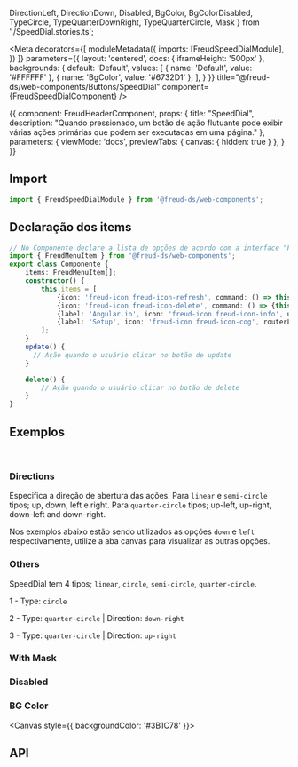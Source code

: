   DirectionLeft,
  DirectionDown,
  Disabled,
  BgColor,
  BgColorDisabled,
  TypeCircle,
  TypeQuarterDownRight,
  TypeQuarterCircle,
  Mask
} from './SpeedDial.stories.ts';

<Meta
  decorators={[
    moduleMetadata({
      imports: [FreudSpeedDialModule],
    })
  ]}
  parameters={{
    layout: 'centered',
    docs: { iframeHeight: '500px' },
    backgrounds: {
      default: 'Default',
      values: [
        { name: 'Default', value: '#FFFFFF' },
        { name: 'BgColor', value: '#6732D1' },
      ],
    }
  }}
title="@freud-ds/web-components/Buttons/SpeedDial" component={FreudSpeedDialComponent} />

<Story name="Storyname-hidden">
  {{
    component: FreudHeaderComponent,
    props: {
      title: "SpeedDial",
      description: "Quando pressionado, um botão de ação flutuante pode exibir várias ações primárias que podem ser executadas em uma página."
    },
    parameters: {
      viewMode: 'docs',
      previewTabs: {
        canvas: { hidden: true }
      },
    }
  }}
</Story>

## <a id="importing"></a>Import

```ts
import { FreudSpeedDialModule } from '@freud-ds/web-components';
```

## <a id="importing"></a>Declaração dos items
```ts
// No Componente declare a lista de opções de acordo com a interface "FreudMenuItem"
import { FreudMenuItem } from '@freud-ds/web-components';
export class Componente {
    items: FreudMenuItem[];
    constructor() {
        this.items = [
            {icon: 'freud-icon freud-icon-refresh', command: () => this.update.bind(this)},
            {icon: 'freud-icon freud-icon-delete', command: () => {this.delete();}},
            {label: 'Angular.io', icon: 'freud-icon freud-icon-info', url: 'http://angular.io'},
            {label: 'Setup', icon: 'freud-icon freud-icon-cog', routerLink: ['/setup']}
        ];
    }
    update() {
      // Ação quando o usuário clicar no botão de update
    }

    delete() {
        // Ação quando o usuário clicar no botão de delete
    }
}
```

## <a id="exemplos"></a>Exemplos
<br />

### Directions
Especifica a direção de abertura das ações. Para `linear` e `semi-circle` tipos; up, down, left e right. Para `quarter-circle` tipos; up-left, up-right, down-left and down-right.

Nos exemplos abaixo estão sendo utilizados as opções `down` e `left` respectivamente, utilize a aba canvas para visualizar
as outras opções.
<Canvas>
  <Story story={DirectionDown}/>
  <Story story={DirectionLeft}/>
</Canvas>

### Others
SpeedDial tem 4 tipos; `linear`, `circle`, `semi-circle`, `quarter-circle`.

1 - Type: `circle`

2 - Type: `quarter-circle` | Direction: `down-right`

3 - Type: `quarter-circle` | Direction: `up-right`
<Canvas>
  <Story story={TypeCircle}/>
  <Story story={TypeQuarterDownRight}/>
  <Story story={TypeQuarterCircle}/>
</Canvas>

### With Mask
<Canvas>
  <Story story={Mask} />
</Canvas>


### Disabled
<Canvas>
  <Story story={Disabled}/>
</Canvas>

### BG Color
<Canvas style={{ backgroundColor: '#3B1C78' }}>
  <Story story={BgColor} />
  <Story story={BgColorDisabled}/>
</Canvas>

## <a id="api"></a>API

<ArgsTable of={FreudSpeedDialComponent} />

